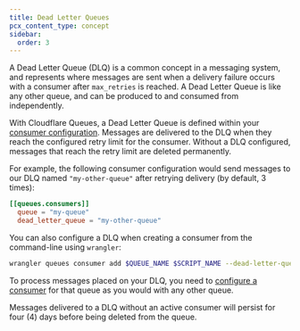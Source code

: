 ```yaml
---
title: Dead Letter Queues
pcx_content_type: concept
sidebar:
  order: 3
---
```



A Dead Letter Queue (DLQ) is a common concept in a messaging system, and represents where messages are sent when a delivery failure occurs with a consumer after `max_retries` is reached. A Dead Letter Queue is like any other queue, and can be produced to and consumed from independently.

With Cloudflare Queues, a Dead Letter Queue is defined within your [consumer configuration](/queues/configuration/configure-queues/). Messages are delivered to the DLQ when they reach the configured retry limit for the consumer. Without a DLQ configured, messages that reach the retry limit are deleted permanently.

For example, the following consumer configuration would send messages to our DLQ named `"my-other-queue"` after retrying delivery (by default, 3 times):

<WranglerConfig>

```toml
[[queues.consumers]]
  queue = "my-queue"
  dead_letter_queue = "my-other-queue"
```

</WranglerConfig>

You can also configure a DLQ when creating a consumer from the command-line using `wrangler`:

```sh
wrangler queues consumer add $QUEUE_NAME $SCRIPT_NAME --dead-letter-queue=$NAME_OF_OTHER_QUEUE
```

To process messages placed on your DLQ, you need to [configure a consumer](/queues/configuration/configure-queues/) for that queue as you would with any other queue.

Messages delivered to a DLQ without an active consumer will persist for four (4) days before being deleted from the queue.
